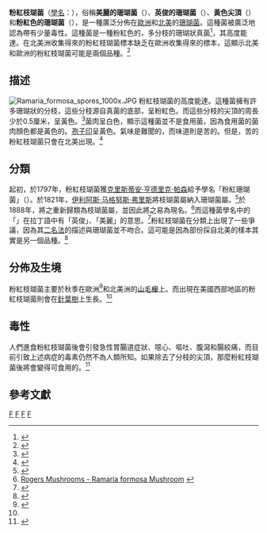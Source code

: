 {{Speciesbox 
| taxon =  Ramaria formosa
| authority = ([[克里斯蒂安·亨德里克·帕森|Pers.]]) [[呂西安·克萊|Quél.]] 
| image = AD2009Sep13 Ramaria pallida 01.jpg
}}
{{mycomorphbox 
| name = 粉紅枝瑚菌
| hymeniumType = smooth
| capShape = no
| whichGills = no
| stipeCharacter = bare
| sporePrintColor = yellow
| ecologicalType = mycorrhizal
| howEdible = poisonous
}}

'''粉紅枝瑚菌'''（[[學名|學名]]：{{lang|en|'''Ramaria formosa'''}}），俗稱'''美麗的珊瑚菌'''（{{lang|en|beautiful clavaria}}）、'''英俊的珊瑚菌'''（{{lang|en|handsome clavaria}}）、'''黃色尖頂'''（{{lang|en|yellow-tipped-}}）和'''粉紅色的珊瑚菌'''（{{lang|en|pink coral fung}}），是一種廣泛分佈在[[歐洲|歐洲]]和[[北美|北美]]的[[珊瑚菌|珊瑚菌]]。這種菌被廣泛地認為帶有少量毒性。這種菌是一種粉紅色的，多分枝的珊瑚狀真菌<ref>{{Cite web |url=http://www.first-nature.com/fungi/ramaria-formosa.php |title=Ramaria formosa, a coral fungus - First Nature |access-date=2013-10-30 |archive-date=2017-09-26 |archive-url=https://web.archive.org/web/20170926165624/http://www.first-nature.com/fungi/ramaria-formosa.php |dead-url=no }}</ref>，其高度能達{{convert|20|cm|in|0|abbr=on|link=on}}。在北美洲收集得來的粉紅枝瑚菌標本缺乏在歐洲收集得來的標本，這顯示北美和歐洲的粉紅枝瑚菌可能是兩個品種。<ref>{{Cite web |url=http://www.mushroomexpert.com/ramaria_formosa.html |title=Ramaria formosa - MushroomExpert |access-date=2013-10-30 |archive-date=2021-03-09 |archive-url=https://web.archive.org/web/20210309130705/http://www.mushroomexpert.com/ramaria_formosa.html |dead-url=no }}</ref>

==描述==
[[File:Ramaria_formosa_spores_1000x.JPG|thumb]]
粉紅枝瑚菌的高度能達{{convert|20|cm|in|0|abbr=on}}。這種菌擁有許多珊瑚狀的分枝，這些分枝源自真菌的底部，呈粉紅色。而這些分枝的尖頂的周長少於0.5厘米，呈黃色。<ref>{{Cite web |url=http://www.agraria.org/funghi/clavariaformosa.htm |title=Funghi: Ramaria formosa Clavaria formosa - Agraria |access-date=2013-10-30 |archive-date=2020-10-22 |archive-url=https://web.archive.org/web/20201022155557/https://www.agraria.org/funghi/clavariaformosa.htm |dead-url=no }}</ref>菌肉呈白色，顯示這種菌並不是食用菌，因為食用菌的菌肉顏色都是黃色的。[[孢子印|孢子印]]呈黃色。氣味是難聞的，而味道則是苦的。但是，苦的粉紅枝瑚菌只會在北美出現。<ref name=Zeitl76>{{cite book|last=Zeitlmayr |first=Linus|year=1976|title=Wild Mushrooms: An Illustrated Handbook|publisher=Garden City Press, Hertfordshire|isbn= 0-584-10324-7|page= 108}}</ref>

==分類==
起初，於1797年，粉紅枝瑚菌獲[[克里斯蒂安·亨德里克·帕森|克里斯蒂安·亨德里克·帕森]]給予學名「粉紅珊瑚菌」（{{lang|en|bClavaria formosa}}）。於1821年，[[伊利阿斯·马格努斯·弗里斯|伊利阿斯·马格努斯·弗里斯]]將枝瑚菌屬納入珊瑚菌屬。<ref name="Fries 1821">{{cite book |author=Fries EM. |title=Systema Mycologicum |volume=1 |year=1821 |publisher=Ex Officina Berlingiana |location=Lund, Sweden |page=466 |url=http://books.google.com/books?id=Qj8-AAAAcAAJ&pg=PA466 |language=la |access-date=2013-10-30 |archive-date=2014-01-01 |archive-url=https://web.archive.org/web/20140101130836/http://books.google.com/books?id=Qj8-AAAAcAAJ&pg=PA466 |dead-url=no }}</ref>於1888年，{{link-en|呂西安·克萊|Lucien Quélet}}將之重新歸類為枝瑚菌屬，並因此將之易為現名。<ref>[http://www.rogersmushrooms.com/gallery/DisplayBlock~bid~6747.asp Rogers Mushrooms - Ramaria formosa Mushroom] {{webarchive|url=https://web.archive.org/web/20131101143725/http://www.rogersmushrooms.com/gallery/DisplayBlock~bid~6747.asp |date=2013-11-01 }}</ref>而這種菌學名中的「{{lang|en|Ramaria}}」在拉丁語中有「英俊」、「美麗」的意思。<ref>{{cite book | last = Simpson | first = D.P. | title = Cassell's Latin Dictionary | publisher = Cassell Ltd. | date = 1979 | edition = 5 | location = London | page = 883 | id = ISBN 0-304-52257-0}}</ref>粉紅枝瑚菌在分類上出現了一些爭議，因為其[[二名法|二名法]]的描述與珊瑚菌並不吻合。這可能是因為部份採自北美的樣本其實是另一個品種。<ref name=Ammir85>{{cite book |last=Ammirati |first=Joseph F.|coauthors= James A Traquair and Paul A Horgen |title=Poisonous mushrooms of the northern United States and Canada |url=https://archive.org/details/poisonousmushroo00amma |year=1985 |publisher=University of Minnesota Press |location=Minneapolis |isbn=0-8166-1407-5 |pages=[https://archive.org/details/poisonousmushroo00amma/page/306 306]–08}}</ref>

==分佈及生境==
粉紅枝瑚菌主要於秋季在歐洲<ref name=Nilper>{{cite book | author = Nilson S, Persson O | year = 1977 | title = Fungi of Northern Europe 1: Larger Fungi (Excluding Gill-Fungi) | publisher = Penguin|isbn=0-14-063005-8|page= 64}}</ref>和北美洲的[[水青冈属|山毛櫸]]上。而出現在美國西部地區的粉紅枝瑚菌則會在[[針葉樹|針葉樹]]上生長。<ref name=Ammir85/>

==毒性==
人們進食粉紅枝瑚菌後會引發急性胃腸道症狀、噁心、嘔吐、腹瀉和腸絞痛，而目前引致上述病症的毒素仍然不為人類所知。如果除去了分枝的尖頂，那麼粉紅枝瑚菌後將會變得可食用的。<ref>{{cite book | last = North| first = Pamela | year = 1967 | title = Poisonous Plants and Fungi in colour | publisher = Blandford Press & Pharmacological Society of Great Britain |page= 109–10}}</ref>

==參考文獻==
{{Reflist}}
{{Taxonbar|from=Q1257786}}

[[Category:毒蕈|F]]
[[Category:歐洲真菌|F]]
[[Category:北美洲真菌|F]]
[[Category:枝瑚菌属|F]]